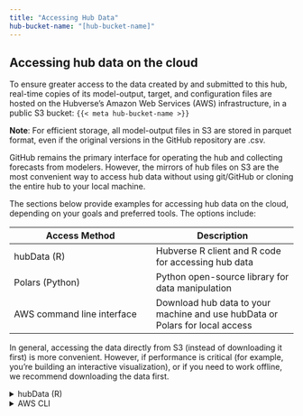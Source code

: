 ```yaml
---
title: "Accessing Hub Data"
hub-bucket-name: "[hub-bucket-name]"
---
```


## Accessing hub data on the cloud

<!-- Remove this page if you're not planning to host your hub's data on the Hubverse's AWS infrastructure -->

To ensure greater access to the data created by and submitted to this hub, real-time copies of its model-output, target, and configuration files are hosted on the Hubverse's Amazon Web Services (AWS) infrastructure, in a public S3 bucket: `{{< meta hub-bucket-name >}}`

**Note**: For efficient storage, all model-output files in S3 are stored in parquet format, even if the original versions in the GitHub repository are .csv.

GitHub remains the primary interface for operating the hub and collecting forecasts from modelers. However, the mirrors of hub files on S3 are the most convenient way to access hub data without using git/GitHub or cloning the entire hub to your local machine.

The sections below provide examples for accessing hub data on the cloud, depending on your goals and preferred tools. The options include:

| Access Method | Description |
|----|----|
| hubData (R) | Hubverse R client and R code for accessing hub data |
| Polars (Python) | Python open-source library for data manipulation |
| AWS command line interface | Download hub data to your machine and use hubData or Polars for local access |

In general, accessing the data directly from S3 (instead of downloading it first) is more convenient. However, if performance is critical (for example, you're building an interactive visualization), or if you need to work offline, we recommend downloading the data first.

<!-------------------------------------------------- hubData ------------------------------------------------------->

<details>

<summary>hubData (R)</summary>

[hubData](https://hubverse-org.github.io/hubData), the Hubverse R client, can create an interactive session for accessing, filtering, and transforming hub model output data stored in S3.

hubData is a good choice if you:

-   already use R for data analysis
-   want to interactively explore hub data from the cloud without downloading it
-   want to save a subset of the hub's data (*e.g.*, forecasts for a specific date or target) to your local machine
-   want to save hub data in a different file format (*e.g.*, parquet to .csv)

### Installing hubData

To install hubData and its dependencies (including the dplyr and arrow packages), follow the [instructions in the hubData documentation](https://hubverse-org.github.io/hubData/#installation).

### Using hubData

hubData's [`connect_hub()` function](https://hubverse-org.github.io/hubData/reference/connect_hub.html) returns an [Arrow multi-file dataset](https://arrow.apache.org/docs/r/reference/Dataset.html) that represents a hub's model output data. The dataset can be filtered and transformed using dplyr and then materialized into a local data frame using the [`collect_hub()` function](https://hubverse-org.github.io/hubData/reference/collect_hub.html).

#### Accessing target data

*\[hubData will be updated to access target data once the Hubverse target data standards are finalized.\]*

#### Accessing model output data

Below is an example of using hubData to connect to a hub on S3 and filter the model output data.

``` r
library(dplyr)
library(hubData)

bucket_name <- "{{< meta hub-bucket-name >}}"
hub_bucket <- s3_bucket(bucket_name)
hub_con <- hubData::connect_hub(hub_bucket, file_format = "parquet", skip_checks = TRUE)
hub_con %>%
  dplyr::filter(location == "MA", output_type == "quantile") %>%
  hubData::collect_hub()
```

-   [full hubData documentation](https://hubverse-org.github.io/hubData/)


<!--------------------------------------------------- Polars ------------------------------------------------------->

## Polars (Python)

The Hubverse team is currently developing a Python client (hubDataPy). Until hubDataPy is ready, the [Polars](https://pola.rs/) library is a good option for working with hub data in S3. Similar to pandas, Polars is based on dataframes and series. However, Polars has a more straightforward API and is designed to work with larger-than-memory datasets.

Pandas users can access hub data as described below and then use the `to_pandas()` method to convert a Polars dataframe to pandas format.

Polars is a good choice if you:

-   already use Python for data analysis
-   want to interactively explore hub data from the cloud without downloading it
-   want to save a subset of the hub's data (*e.g.*, forecasts for a specific date or target) to your local machine
-   want to save hub data in a different file format (*e.g.*, parquet to .csv)

### Installing polars

Use pip to install Polars:

``` sh
pip install polars
```

### Using Polars

The examples below use the Polars [`scan_parquet()` function](https://docs.pola.rs/api/python/dev/reference/api/polars.scan_parquet.html), which returns a [LazyFrame](https://docs.pola.rs/api/python/stable/reference/lazyframe/index.html). LazyFrames do not perform computations until necessary, so any filtering and transforms you apply to the data are deferred until an explicit [`collect()` operation](https://docs.pola.rs/api/python/stable/reference/lazyframe/api/polars.LazyFrame.collect.html#polars.LazyFrame.collect).

#### Accessing target data

Get all oracle-output files into a single DataFrame.

``` python
import polars as pl

oracle_data = pl.scan_parquet(
    # the structure of the s3 link below will depend on how your hub organizes target data
    "s3://{{< meta hub-bucket-name >}}/target-data/oracle-output/*/*.parquet",
    storage_options={"skip_signature": "true"}
)

# filter and transform as needed and collect into a dataframe, for example:
oracle_dataframe = oracle_data.filter(pl.col("location") == "MA").collect()
```

#### Accessing model output data

Get the model-output files for a specific team (all rounds). This example uses [glob patterns to read from data multiple files into a single dataset](https://docs.pola.rs/user-guide/io/multiple/#reading-into-a-single-dataframe).

``` python
import polars as pl

lf = pl.scan_parquet(
    "s3://{{< meta hub-bucket-name >}}/model-output/[modeling team name]/*.parquet",
    storage_options={"skip_signature": "true"}
)
```

#### Using partitions (hive-style)

If your data uses hive-style partitioning, Polars can use the partitions to filter the data before reading it.

``` python
from datetime import datetime
import polars as pl

oracle_data = pl.scan_parquet(
    "s3://{{< meta hub-bucket-name >}}/target-data/oracle-output/",
    hive_partitioning=True,
    storage_options={"skip_signature": "true"}) \
.filter(pl.col("nowcast_date") == datetime(2025, 2, 5)) \
.collect()
```

-   [Full documentation of the Polars Python API](https://docs.pola.rs/api/python/stable/reference/)

</details>

<!--------------------------------------------------- AWS CLI ------------------------------------------------------->

<details>

<summary>AWS CLI</summary>

AWS provides a terminal-based command line interface (CLI) for exploring and downloading S3 files. This option is ideal if you:

-   plan to work with hub data offline but don't want to use git or GitHub
-   want to download a subset of the data (instead of the entire hub)
-   are using the data for an application that requires local storage or fast response times

### Installing the AWS CLI

-   Install the AWS CLI using the [instructions here](https://docs.aws.amazon.com/cli/latest/userguide/getting-started-install.html)
-   You can skip the instructions for setting up security credentials, since Hubverse data is public

### Using the AWS CLI

When using the AWS CLI, the `--no-sign-request` option is required, since it tells AWS to bypass a credential check (*i.e.*, `--no-sign-request` allows anonymous access to public S3 data).

> \[!NOTE\] Files in the bucket's `raw` directory should not be used for analysis (they're for internal use only).

List all directories in the hub's S3 bucket:

``` sh
aws s3 ls {{< meta hub-bucket-name >}} --no-sign-request
```

List all files in the hub's bucket:

``` sh
aws s3 ls {{< meta hub-bucket-name >}} --recursive --no-sign-request
```

Download all of target-data contents to your current working directory:

``` sh
aws s3 cp s3://{{< meta hub-bucket-name >}}/target-data/ . --recursive --no-sign-request
```

Download the model-output files for a specific team:

``` sh
aws s3 cp s3://{{< meta hub-bucket-name >}}/[modeling-team-name]/UMass-flusion/ . --recursive --no-sign-request
```

-   [Full documentation for `aws s3 ls`](https://docs.aws.amazon.com/cli/latest/reference/s3/ls.html)
-   [Full documentation for `aws s3 cp`](https://docs.aws.amazon.com/cli/latest/reference/s3/cp.html)

</details>

